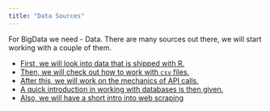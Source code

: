 ```yaml
---
title: "Data Sources"
---
```


For BigData we need - Data.
There are many sources out there, we will start working with a couple of them.

* [First, we will look into data that is shipped with R.](provided_data.qmd)
* [Then, we will check out how to work with `csv` files.](csv_files.qmd)
* [After this, we will work on the mechanics of API calls.](API_data.qmd)
* [A quick introduction in working with databases is then given.](databases.qmd)
* [Also, we will have a short intro into web scraping](web_scraping.qmd)
